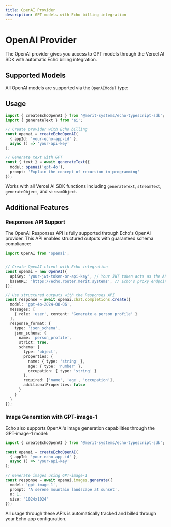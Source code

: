 ```yaml
---
title: OpenAI Provider
description: GPT models with Echo billing integration
---
```


# OpenAI Provider

The OpenAI provider gives you access to GPT models through the Vercel AI SDK with automatic Echo billing integration.

## Supported Models

All OpenAI models are supported via the `OpenAIModel` type:

<ModelTable 
  path="../echo-typescript-sdk/src/supported-models/chat/openai.ts" 
/>

## Usage

```typescript
import { createEchoOpenAI } from '@merit-systems/echo-typescript-sdk';
import { generateText } from 'ai';

// Create provider with Echo billing
const openai = createEchoOpenAI(
  { appId: 'your-echo-app-id' },
  async () => 'your-api-key'
);

// Generate text with GPT
const { text } = await generateText({
  model: openai('gpt-4o'),
  prompt: 'Explain the concept of recursion in programming'
});
```

Works with all Vercel AI SDK functions including `generateText`, `streamText`, `generateObject`, and `streamObject`.

## Additional Features

### Responses API Support

The OpenAI Responses API is fully supported through Echo's OpenAI provider. This API enables structured outputs with guaranteed schema compliance:

```typescript
import OpenAI from 'openai';


// Create OpenAI client with Echo integration
const openai = new OpenAI({
  apiKey: 'your-jwt-token-or-api-key', // Your JWT token acts as the API key
  baseURL: 'https://echo.router.merit.systems', // Echo's proxy endpoint
});

// Use structured outputs with the Responses API
const response = await openai.chat.completions.create({
  model: 'gpt-4o-2024-08-06',
  messages: [
    { role: 'user', content: 'Generate a person profile' }
  ],
  response_format: {
    type: 'json_schema',
    json_schema: {
      name: 'person_profile',
      strict: true,
      schema: {
        type: 'object',
        properties: {
          name: { type: 'string' },
          age: { type: 'number' },
          occupation: { type: 'string' }
        },
        required: ['name', 'age', 'occupation'],
        additionalProperties: false
      }
    }
  }
});
```

### Image Generation with GPT-image-1

Echo also supports OpenAI's image generation capabilities through the GPT-image-1 model:

```typescript
import { createEchoOpenAI } from '@merit-systems/echo-typescript-sdk';

const openai = createEchoOpenAI(
  { appId: 'your-echo-app-id' },
  async () => 'your-api-key'
);

// Generate images using GPT-image-1
const response = await openai.images.generate({
  model: 'gpt-image-1',
  prompt: 'A serene mountain landscape at sunset',
  n: 1,
  size: '1024x1024'
});
```

All usage through these APIs is automatically tracked and billed through your Echo app configuration.
